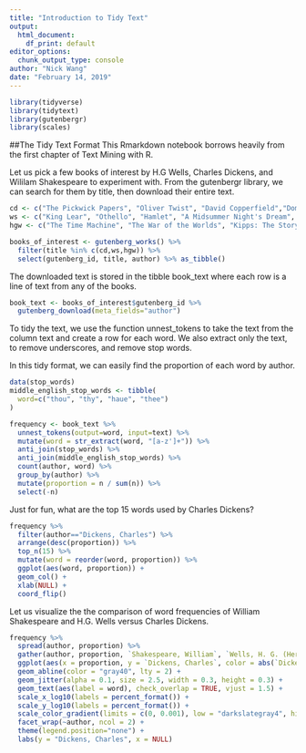 ```yaml
---
title: "Introduction to Tidy Text"
output: 
  html_document: 
    df_print: default
editor_options: 
  chunk_output_type: console
author: "Nick Wang"
date: "February 14, 2019"
---
```


```r
library(tidyverse)
library(tidytext)
library(gutenbergr)
library(scales)
```

##The Tidy Text Format
This Rmarkdown notebook borrows heavily from the first chapter of Text Mining with R.

Let us pick a few books of interest by H.G Wells, Charles Dickens, and Wililam Shakespeare to experiment with. From the gutenbergr library, we can search for them by title, then download their entire text.

```r
cd <- c("The Pickwick Papers", "Oliver Twist", "David Copperfield","Dombey and Son", "Our Mutual Friend", "Little Dorrit", "Nicholas Nickleby", "Bleak House", "Great Expectations")
ws <- c("King Lear", "Othello", "Hamlet", "A Midsummer Night's Dream", "Romeo and Juliet", "The Taming of the Shrew")
hgw <- c("The Time Machine", "The War of the Worlds", "Kipps: The Story of a Simple Soul", "Tono-Bungay", "Ann Veronica: A Modern Love Story", "The History of Mr. Polly", "Mr. Britling Sees It Through")

books_of_interest <- gutenberg_works() %>%
  filter(title %in% c(cd,ws,hgw)) %>%
  select(gutenberg_id, title, author) %>% as_tibble()
```

The downloaded text is stored in the tibble book_text where each row is a line of text from any of the books.

```r
book_text <- books_of_interest$gutenberg_id %>%
  gutenberg_download(meta_fields="author")
```

To tidy the text, we use the function unnest_tokens to take the text from the column text and create a row for each word. We also extract only the text, to remove underscores, and remove stop words.

In this tidy format, we can easily find the proportion of each word by author.

```r
data(stop_words)
middle_english_stop_words <- tibble(
  word=c("thou", "thy", "haue", "thee")
)

frequency <- book_text %>% 
  unnest_tokens(output=word, input=text) %>% 
  mutate(word = str_extract(word, "[a-z']+")) %>%
  anti_join(stop_words) %>%
  anti_join(middle_english_stop_words) %>%
  count(author, word) %>%
  group_by(author) %>%
  mutate(proportion = n / sum(n)) %>%
  select(-n)
```

Just for fun, what are the top 15 words used by Charles Dickens?

```r
frequency %>%
  filter(author=="Dickens, Charles") %>%
  arrange(desc(proportion)) %>% 
  top_n(15) %>%
  mutate(word = reorder(word, proportion)) %>%
  ggplot(aes(word, proportion)) +
  geom_col() +
  xlab(NULL) +
  coord_flip()
```

Let us visualize the the comparison of word frequencies of William Shakespeare and H.G. Wells versus Charles Dickens.

```r
frequency %>%
  spread(author, proportion) %>%
  gather(author, proportion, `Shakespeare, William`, `Wells, H. G. (Herbert George)`) %>%
  ggplot(aes(x = proportion, y = `Dickens, Charles`, color = abs(`Dickens, Charles` - proportion))) +
  geom_abline(color = "gray40", lty = 2) +
  geom_jitter(alpha = 0.1, size = 2.5, width = 0.3, height = 0.3) +
  geom_text(aes(label = word), check_overlap = TRUE, vjust = 1.5) +
  scale_x_log10(labels = percent_format()) +
  scale_y_log10(labels = percent_format()) +
  scale_color_gradient(limits = c(0, 0.001), low = "darkslategray4", high = "gray75") +
  facet_wrap(~author, ncol = 2) +
  theme(legend.position="none") +
  labs(y = "Dickens, Charles", x = NULL)
```


